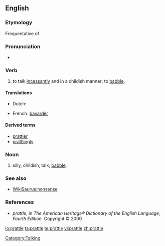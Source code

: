 ==English==

===Etymology===
Frequentative of {{suffix|prate|le}}

===Pronunciation===
* {{rhymes|ætəl}}

===Verb===
{{en-verb|prattl|ing}}

# to talk [[incessantly]] and in a childish manner; to [[babble]].

====Translations====
{{trans-top|to talk incessantly; to babble}}
* Dutch: {{t|nl|praten}}
{{trans-mid}}
* French: [[bavarder]]
{{trans-bottom}}

====Derived terms====
* [[prattler]]
* [[prattlingly]]

===Noun===
{{en-noun|-}}

# silly, childish, talk; [[babble]].

===See also===
* [[WikiSaurus:nonsense]]

===References===
* ''prattle'', in ''The American Heritage® Dictionary of the English Language, Fourth Edition.'' Copyright © 2000

[[Category:Talking]]

[[io:prattle]]
[[ta:prattle]]
[[te:prattle]]
[[vi:prattle]]
[[zh:prattle]]